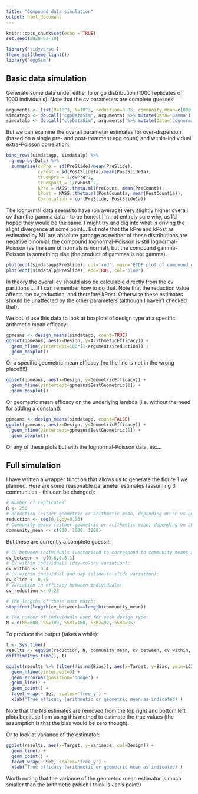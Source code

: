 ```yaml
---
title: "Compound data simulation"
output: html_document
---
```


```r
knitr::opts_chunk$set(echo = TRUE)
set.seed(2020-03-10)
```

```r
library('tidyverse')
theme_set(theme_light())
library('eggSim')
```

## Basic data simulation

Generate some data under either lp or gp distribution (1000 replicates of 1000 individuals).  Note that the cv parameters are complete guesses!

```r
arguments <- list(R=10^3, N=10^3, reduction=0.05, community_mean=c(800,1000,1200), cv_between=c(0.6,0.8,1), cv_within=0.4, cv_slide=0.75, cv_reduction=0.25, edt=24)
simdatagp <- do.call("cgpDataSim", arguments) %>% mutate(Data='Gamma')
simdatalp <- do.call("clpDataSim", arguments) %>% mutate(Data='Lognormal')
```

But we can examine the overall parameter estimates for over-dispersion (based on a single pre- and post-treatment egg count) and within-individual extra-Poisson correlation:

```r
bind_rows(simdatagp, simdatalp) %>%
  group_by(Data) %>%
  summarise(cvPre = sd(PreSlide)/mean(PreSlide), 
            cvPost = sd(PostSlide1a)/mean(PostSlide1a),
            trueKpre = 1/cvPre^2,
            trueKpost = 1/cvPost^2,
            kPre = MASS::theta.ml(PreCount, mean(PreCount)), 
            kPost = MASS::theta.ml(PostCount1a, mean(PostCount1a)), 
            Correlation = cor(PreSlide, PostSlide1a))
```

The lognormal data seems to have (on average) very slightly higher overall cv than the gamma data - to be honest I'm not entirely sure why, as I'd hoped they would be the same.  I might try and dig into what is driving the slight divergence at some point...  But note that the kPre and kPost as estimated by ML are absolute garbage as neither of these distributions are negative binomial:  the compound lognormal-Poisson is still lognormal-Poisson (as the sum of normals is normal), but the compound gamma-Poisson is something else (the product of gammas is not gamma).

```r
plot(ecdf(simdatagp$PreSlide), col='red', main='ECDF plot of compound gamma (red) and\ncompound lognormal (blue) data')
plot(ecdf(simdatalp$PreSlide), add=TRUE, col='blue')
```

In theory the overall cv should also be calculable directly from the cv partitions ... if I can remember how to do that.  Note that the reduction value affects the cv_reduction, and therefore kPost.  Otherwise these estimates should be unaffected by the other parameters (although I haven't checked that).

We could use this data to look at boxplots of design type at a specific arithmetic mean efficacy:
 
```r
gpmeans <- design_means(simdatagp, count=TRUE)
ggplot(gpmeans, aes(x=Design, y=ArithmeticEfficacy)) +
  geom_hline(yintercept=100*(1-arguments$reduction)) +
  geom_boxplot()
```

Or a specific geometric mean efficacy (no the line is not in the wrong place!!!!):

```r
ggplot(gpmeans, aes(x=Design, y=GeometricEfficacy)) +
  geom_hline(yintercept=gpmeans$BestGeometric[1]) +
  geom_boxplot()
```

Or geometric mean efficacy on the underlying lambda (i.e. without the need for adding a constant):

```r
gpmeans <- design_means(simdatagp, count=FALSE)
ggplot(gpmeans, aes(x=Design, y=GeometricEfficacy)) +
  geom_hline(yintercept=gpmeans$BestGeometric[1]) +
  geom_boxplot()
```

Or any of these plots but with the lognormal-Poisson data, etc...


## Full simulation

I have written a wrapper function that allows us to generate the figure 1 we planned.  Here are some reasonable parameter estimates (assuming 3 communities - this can be changed):

```r
# Number of replicates:
R <- 250
# Reduction (either geometric or arithmetic mean, depending on LP vs GP) - can be vectorised:
reduction <- seq(0,1,by=0.05)
# Community means (either geometric or arithmetic mean, depending on LP vs GP):
community_mean <- c(800, 1000, 1200)
```

But these are currently a complete guess!!!

```r
# CV between individuals (vectorised to correspond to community means above):
cv_between <- c(0.6,0.8,1)
# CV within individuals (day-to-day variation):
cv_within <- 0.4
# CV within individual and day (slide-to-slide variation):
cv_slide <- 0.75
# Variation in efficacy between individuals:
cv_reduction <- 0.25

# The lengths of these must match:
stopifnot(length(cv_between)==length(community_mean))

# The number of individuals used for each design type:
N = c(NS=600, SS=109, SSR1=100, SSR2=92, SSR3=95)
```

To produce the output (takes a while):

```r
t <- Sys.time()
results <- eggSim(reduction, N, community_mean, cv_between, cv_within, cv_slide, cv_reduction, count=FALSE, log_constant=if(count) 1 else 0, screen_threshold = 0, edt=24)
difftime(Sys.time(), t)

ggplot(results %>% filter(!is.na(Bias)), aes(x=Target, y=Bias, ymin=LCI, ymax=UCI, col=Design)) +
  geom_hline(yintercept=0) +
  geom_errorbar(position='dodge') +
  geom_line() +
  geom_point() +
  facet_wrap(~ Set, scales='free_y') +
  xlab('True efficacy (arithmetic or geometric mean as indicated)')
```

Note that the NS estimates are removed from the top right and bottom left plots because I am using this method to estimate the true values (the assumption is that the bias would be zero though).

Or to look at variance of the estimator:

```r
ggplot(results, aes(x=Target, y=Variance, col=Design)) +
  geom_line() +
  geom_point() +
  facet_wrap(~ Set, scales='free_y') +
  xlab('True efficacy (arithmetic or geometric mean as indicated)')
```

Worth noting that the variance of the geometric mean estimator is much smaller than the arithmetic (which I think is Jan's point!)
